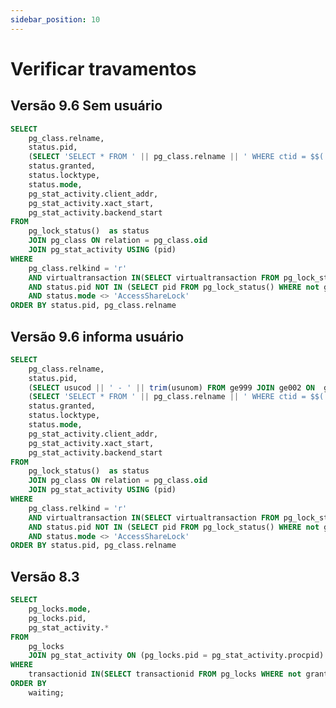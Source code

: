 ```yaml
---
sidebar_position: 10
---
```


# Verificar travamentos
## Versão 9.6 Sem usuário
```sql
SELECT 
    pg_class.relname,
    status.pid,
    (SELECT 'SELECT * FROM ' || pg_class.relname || ' WHERE ctid = $$(' || status_blocked.page  || ',' || status_blocked.tuple || ')$$' FROM pg_lock_status() status_blocked WHERE status_blocked.relation = status.relation AND page IS NOT NULL AND virtualtransaction IN(SELECT virtualtransaction FROM pg_lock_status() WHERE transactionid IN((SELECT transactionid FROM pg_lock_status() WHERE NOT GRANTED AND transactionid IS NOT NULL))) LIMIT 1) as row_locked,
    status.granted,
    status.locktype,
    status.mode,
    pg_stat_activity.client_addr,
    pg_stat_activity.xact_start,
    pg_stat_activity.backend_start
FROM 
    pg_lock_status()  as status
    JOIN pg_class ON relation = pg_class.oid
    JOIN pg_stat_activity USING (pid)
WHERE 
    pg_class.relkind = 'r'
    AND virtualtransaction IN(SELECT virtualtransaction FROM pg_lock_status() WHERE transactionid IN((SELECT transactionid FROM pg_lock_status() WHERE GRANTED AND transactionid IS NOT NULL)))
    AND status.pid NOT IN (SELECT pid FROM pg_lock_status() WHERE not granted)
    AND status.mode <> 'AccessShareLock'
ORDER BY status.pid, pg_class.relname

```
## Versão 9.6 informa usuário
```sql
SELECT 
    pg_class.relname,
    status.pid,
    (SELECT usucod || ' - ' || trim(usunom) FROM ge999 JOIN ge002 ON  ge999.crtusu = ge002.usucod WHERE status.pid = ge999.crtpid LIMIT 1) as usuario_sistema,
    (SELECT 'SELECT * FROM ' || pg_class.relname || ' WHERE ctid = $$(' || status_blocked.page  || ',' || status_blocked.tuple || ')$$' FROM pg_lock_status() status_blocked WHERE status_blocked.relation = status.relation AND page IS NOT NULL AND virtualtransaction IN(SELECT virtualtransaction FROM pg_lock_status() WHERE transactionid IN((SELECT transactionid FROM pg_lock_status() WHERE NOT GRANTED AND transactionid IS NOT NULL))) LIMIT 1) as row_locked,
    status.granted,
    status.locktype,
    status.mode,
    pg_stat_activity.client_addr,
    pg_stat_activity.xact_start,
    pg_stat_activity.backend_start
FROM 
    pg_lock_status()  as status
    JOIN pg_class ON relation = pg_class.oid
    JOIN pg_stat_activity USING (pid)
WHERE 
    pg_class.relkind = 'r'
    AND virtualtransaction IN(SELECT virtualtransaction FROM pg_lock_status() WHERE transactionid IN((SELECT transactionid FROM pg_lock_status() WHERE GRANTED AND transactionid IS NOT NULL)))
    AND status.pid NOT IN (SELECT pid FROM pg_lock_status() WHERE not granted)
    AND status.mode <> 'AccessShareLock'
ORDER BY status.pid, pg_class.relname
```
## Versão 8.3
```sql
SELECT 
    pg_locks.mode,
    pg_locks.pid,
    pg_stat_activity.*
FROM 
    pg_locks 
    JOIN pg_stat_activity ON (pg_locks.pid = pg_stat_activity.procpid)
WHERE 
    transactionid IN(SELECT transactionid FROM pg_locks WHERE not granted) 
ORDER BY 
    waiting;
```

